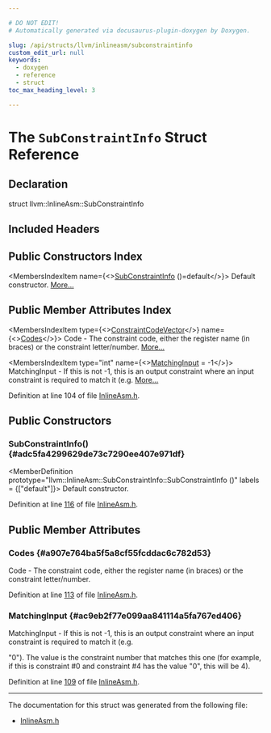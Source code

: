 ```yaml
---

# DO NOT EDIT!
# Automatically generated via docusaurus-plugin-doxygen by Doxygen.

slug: /api/structs/llvm/inlineasm/subconstraintinfo
custom_edit_url: null
keywords:
  - doxygen
  - reference
  - struct
toc_max_heading_level: 3

---
```





# The `SubConstraintInfo` Struct Reference

<DoxygenPage pluginConfig={pluginConfig}>



## Declaration

<CodeBlock>struct llvm::InlineAsm::SubConstraintInfo</CodeBlock>

## Included Headers

<IncludesList>
<IncludesListItem
  filePath="llvm/IR/InlineAsm.h"
  permalink="/docs/api/files/include/include/llvm/include/llvm/ir/inlineasm-h"
  isLocal="true" />
</IncludesList>

## Public Constructors Index

<MembersIndex>

<MembersIndexItem
  name={<><a href="#adc5fa4299629de73c7290ee407e971df">SubConstraintInfo</a> ()=default</>}>
Default constructor. <a href="#adc5fa4299629de73c7290ee407e971df">More...</a>
</MembersIndexItem>

</MembersIndex>

## Public Member Attributes Index

<MembersIndex>

<MembersIndexItem
  type={<><a href="/docs/api/classes/llvm/inlineasm/#adbd59a81e5e06598a94e8b0e3b216d99">ConstraintCodeVector</a></>}
  name={<><a href="#a907e764ba5f5a8cf55fcddac6c782d53">Codes</a></>}>
Code - The constraint code, either the register name (in braces) or the constraint letter/number. <a href="#a907e764ba5f5a8cf55fcddac6c782d53">More...</a>
</MembersIndexItem>

<MembersIndexItem
  type="int"
  name={<><a href="#ac9eb2f77e099aa841114a5fa767ed406">MatchingInput</a> = -1</>}>
MatchingInput - If this is not -1, this is an output constraint where an input constraint is required to match it (e.g. <a href="#ac9eb2f77e099aa841114a5fa767ed406">More...</a>
</MembersIndexItem>

</MembersIndex>


Definition at line 104 of file <a href="/docs/api/files/include/include/llvm/include/llvm/ir/inlineasm-h">InlineAsm.h</a>.

<SectionDefinition>

## Public Constructors

### SubConstraintInfo() {#adc5fa4299629de73c7290ee407e971df}

<MemberDefinition
  prototype="llvm::InlineAsm::SubConstraintInfo::SubConstraintInfo ()"
  labels = {["default"]}>
Default constructor.

Definition at line <a href="/docs/api/files/include/include/llvm/include/llvm/ir/inlineasm-h/#l00116">116</a> of file <a href="/docs/api/files/include/include/llvm/include/llvm/ir/inlineasm-h">InlineAsm.h</a>.
</MemberDefinition>

</SectionDefinition>

<SectionDefinition>

## Public Member Attributes

### Codes {#a907e764ba5f5a8cf55fcddac6c782d53}

<MemberDefinition
  prototype="ConstraintCodeVector llvm::InlineAsm::SubConstraintInfo::Codes">
Code - The constraint code, either the register name (in braces) or the constraint letter/number.

Definition at line <a href="/docs/api/files/include/include/llvm/include/llvm/ir/inlineasm-h/#l00113">113</a> of file <a href="/docs/api/files/include/include/llvm/include/llvm/ir/inlineasm-h">InlineAsm.h</a>.
</MemberDefinition>

### MatchingInput {#ac9eb2f77e099aa841114a5fa767ed406}

<MemberDefinition
  prototype="int llvm::InlineAsm::SubConstraintInfo::MatchingInput = -1">
MatchingInput - If this is not -1, this is an output constraint where an input constraint is required to match it (e.g.

&quot;0&quot;). The value is the constraint number that matches this one (for example, if this is constraint #0 and constraint #4 has the value &quot;0&quot;, this will be 4).

Definition at line <a href="/docs/api/files/include/include/llvm/include/llvm/ir/inlineasm-h/#l00109">109</a> of file <a href="/docs/api/files/include/include/llvm/include/llvm/ir/inlineasm-h">InlineAsm.h</a>.
</MemberDefinition>

</SectionDefinition>

<hr/>

The documentation for this struct was generated from the following file:

<ul>
<li><a href="/docs/api/files/include/include/llvm/include/llvm/ir/inlineasm-h">InlineAsm.h</a></li>
</ul>

</DoxygenPage>
